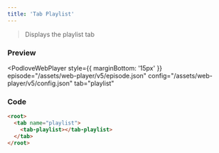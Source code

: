 ```yaml
---
title: 'Tab Playlist'
---
```



> Displays the playlist tab

### Preview

<PodloveWebPlayer style={{ marginBottom: '15px' }}
  episode="/assets/web-player/v5/episode.json"
  config="/assets/web-player/v5/config.json"
  tab="playlist"
>
  <root>
    <tab name="playlist">
      <tab-playlist></tab-playlist>
    </tab>
  </root>
</PodloveWebPlayer>

### Code

```html
<root>
  <tab name="playlist">
    <tab-playlist></tab-playlist>
  </tab>
</root>
```
